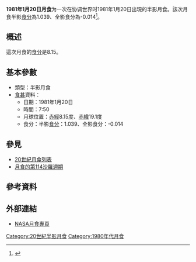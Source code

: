 {{vfd|沒有足夠的可靠資料來源能夠讓這個條目符合[[Wikipedia:關注度|Wikipedia:關注度]]中的標準|date=2022/06/02}}
{{Notability|time=2022-05-03T10:00:52+00:00}}
{{Infobox lunar eclipse
| date        = 1981年1月20日
| time        = 7:50
| nature     = 半影月食
| saros       = 114
| gamma           = -1.014
| magnitude      = 半影食分：1.039<br/>全影食分：-0.014
| par_duration   = 
| tot_duration    = 
| chart               = Lunar eclipse chart close-1981Jan20.png
}}
'''1981年1月20日月食'''为一次在协调世界时1981年1月20日出現的半影月食。該次月食半影[[食分|食分]]為1.039、全影食分為-0.014<ref name="nasa_catalog_list">{{cite web|url=http://eclipse.gsfc.nasa.gov/LEcat/LE1901-2000.html|title=Lunar Eclipses: 1901 to 2000|language=en|publisher=[[NASA|NASA]]|archiveurl=https://web.archive.org/web/20080331031357/http://eclipse.gsfc.nasa.gov/LEcat/LE1901-2000.html|archivedate=2008-03-31|deadurl=yes|accessdate=2016-09-10}}</ref>。

== 概述 ==
這次月食的[[食分|食分]]是8.15。

== 基本參數 ==
{{NoteUTC}}
* 類型：半影月食
*[[食甚|食甚]]資料：
** 日期：1981年1月20日
** 時間：7:50
** 月球位置：[[赤經|赤經]]8.15度、[[赤緯|赤緯]]19.1度
** 食分：半影[[食分|食分]]：1.039、全影食分：-0.014


== 參見 ==
{{portal box|天文學}}
* [[20世紀月食列表|20世紀月食列表]]
* [[月食的第114沙羅週期|月食的第114沙羅週期]]

== 參考資料 ==
{{reflist}}

== 外部連結 ==
* [http://eclipse.gsfc.nasa.gov/lunar.html NASA月食專頁]{{Wayback|url=http://eclipse.gsfc.nasa.gov/lunar.html |date=20181231235927 }}{{en icon}}
{{Lunar-eclipse-stub}}
{{月食}}

[[Category:20世紀半影月食|Category:20世紀半影月食]]
[[Category:1980年代月食|Category:1980年代月食]]